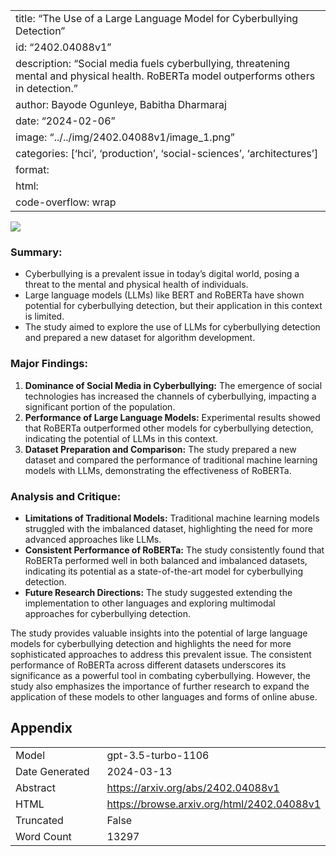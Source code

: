 
---
title: "The Use of a Large Language Model for Cyberbullying Detection"
id: "2402.04088v1"
description: "Social media fuels cyberbullying, threatening mental and physical health. RoBERTa model outperforms others in detection."
author: Bayode Ogunleye, Babitha Dharmaraj
date: "2024-02-06"
image: "../../img/2402.04088v1/image_1.png"
categories: ['hci', 'production', 'social-sciences', 'architectures']
format:
  html:
    code-overflow: wrap
---

![](../../img/2402.04088v1/image_1.png)

### **Summary:**
- Cyberbullying is a prevalent issue in today's digital world, posing a threat to the mental and physical health of individuals.
- Large language models (LLMs) like BERT and RoBERTa have shown potential for cyberbullying detection, but their application in this context is limited.
- The study aimed to explore the use of LLMs for cyberbullying detection and prepared a new dataset for algorithm development.

### **Major Findings:**
1. **Dominance of Social Media in Cyberbullying:** The emergence of social technologies has increased the channels of cyberbullying, impacting a significant portion of the population.
2. **Performance of Large Language Models:** Experimental results showed that RoBERTa outperformed other models for cyberbullying detection, indicating the potential of LLMs in this context.
3. **Dataset Preparation and Comparison:** The study prepared a new dataset and compared the performance of traditional machine learning models with LLMs, demonstrating the effectiveness of RoBERTa.

### **Analysis and Critique:**
- **Limitations of Traditional Models:** Traditional machine learning models struggled with the imbalanced dataset, highlighting the need for more advanced approaches like LLMs.
- **Consistent Performance of RoBERTa:** The study consistently found that RoBERTa performed well in both balanced and imbalanced datasets, indicating its potential as a state-of-the-art model for cyberbullying detection.
- **Future Research Directions:** The study suggested extending the implementation to other languages and exploring multimodal approaches for cyberbullying detection.

The study provides valuable insights into the potential of large language models for cyberbullying detection and highlights the need for more sophisticated approaches to address this prevalent issue. The consistent performance of RoBERTa across different datasets underscores its significance as a powerful tool in combating cyberbullying. However, the study also emphasizes the importance of further research to expand the application of these models to other languages and forms of online abuse.

## Appendix

|          |          |
|----------|----------|
| Model     | gpt-3.5-turbo-1106       |
| Date Generated     | 2024-03-13       |
| Abstract | [https://arxiv.org/abs/2402.04088v1](https://arxiv.org/abs/2402.04088v1)        |
| HTML     | [https://browse.arxiv.org/html/2402.04088v1](https://browse.arxiv.org/html/2402.04088v1)       |
| Truncated       | False       |
| Word Count       | 13297       |